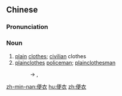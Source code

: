==Chinese==
{{zh-forms}}

===Pronunciation===
{{zh-pron
|m=biànyī
|c=bin6 ji1
|mn=piān-i
|cat=n
}}

===Noun===
{{zh-noun}}

# [[plain]] [[clothes]]; [[civilian]] clothes
# [[plainclothes]] [[policeman]]; [[plainclothesman]]
#: → {{zh-l|便衣警察}}, {{zh-l|便衣刑警}}

[[zh-min-nan:便衣]]
[[hu:便衣]]
[[zh:便衣]]
